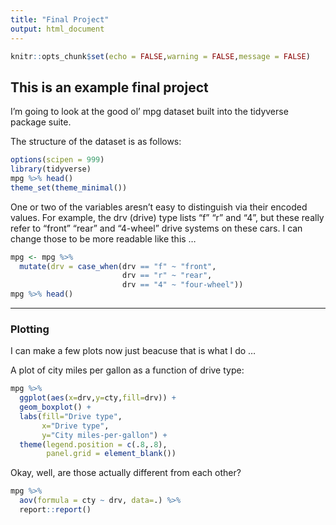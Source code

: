 ```yaml
---
title: "Final Project"
output: html_document
---
```


```r
knitr::opts_chunk$set(echo = FALSE,warning = FALSE,message = FALSE)
```


## This is an example final project


I'm going to look at the good ol' mpg dataset built into the tidyverse package suite.

The structure of the dataset is as follows:
```r
options(scipen = 999)
library(tidyverse)
mpg %>% head()
theme_set(theme_minimal())
```

One or two of the variables aresn't easy to distinguish via their encoded values. For example, the drv (drive) type lists "f" "r" and "4", but these really refer to "front" "rear" and "4-wheel" drive systems on these cars. I can change those to be more readable like this ...

```r
mpg <- mpg %>% 
  mutate(drv = case_when(drv == "f" ~ "front",
                         drv == "r" ~ "rear",
                         drv == "4" ~ "four-wheel"))
mpg %>% head()
```

___

### Plotting

I can make a few plots now just beacuse that is what I do ...

A plot of city miles per gallon as a function of drive type:
```r
mpg %>% 
  ggplot(aes(x=drv,y=cty,fill=drv)) +
  geom_boxplot() +
  labs(fill="Drive type",
       x="Drive type",
       y="City miles-per-gallon") +
  theme(legend.position = c(.8,.8),
        panel.grid = element_blank())

```

Okay, well, are those actually different from each other?

```r
mpg %>% 
  aov(formula = cty ~ drv, data=.) %>% 
  report::report()

```
